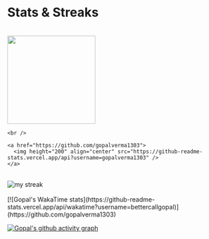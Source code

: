 
<WhiteLink text="← Back to Me" link="/me" />
<br />
<br />


# Stats & Streaks

<br />

<div className="flex justify-evenly flex-col" >
    <a href="https://github.com/gopalverma1303">
        <img height="200" align="center" src="https://github-readme-stats.vercel.app/api/top-langs?username=gopalverma1303&layout=compact&langs_count=8&card_width=320" />
    </a>
    
    <br />

    <a href="https://github.com/gopalverma1303">
      <img height="200" align="center" src="https://github-readme-stats.vercel.app/api?username=gopalverma1303" />
    </a>
  <br />
    <a>
    <img alt="my streak" src="https://streak-stats.demolab.com/?user=GopalVerma1303"/>
    </a>
</div>

<br />

<div className="flex justify-start">
[![Gopal's WakaTime stats](https://github-readme-stats.vercel.app/api/wakatime?username=bettercallgopal)](https://github.com/gopalverma1303)
</div>

[![Gopal's github activity graph](https://github-readme-activity-graph.vercel.app/graph?username=gopalverma1303&bg_color=ffffff&color=000000&line=0091ff&point=2f3c9d&area=true&hide_border=true&area_color=0091ff&radius=6)](https://github.com/GopalVerma1303)


